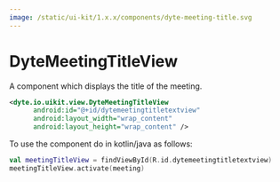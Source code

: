 ```yaml
---
image: /static/ui-kit/1.x.x/components/dyte-meeting-title.svg
---
```


# DyteMeetingTitleView

A component which displays the title of the meeting.

```xml
<dyte.io.uikit.view.DyteMeetingTitleView
      android:id="@+id/dytemeetingtitletextview"
      android:layout_width="wrap_content"
      android:layout_height="wrap_content" />
```

To use the component do in kotlin/java as follows:
```kotlin
val meetingTitleView = findViewById(R.id.dytemeetingtitletextview)
meetingTitleView.activate(meeting)
```
